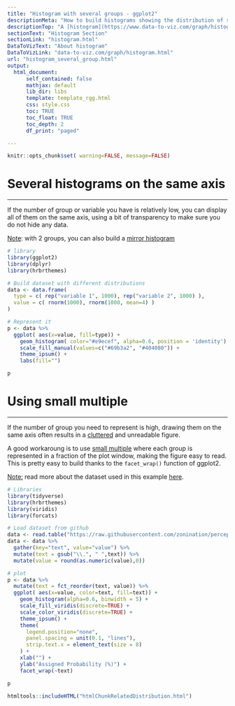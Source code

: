 ```yaml
---
title: "Histogram with several groups - ggplot2"
descriptionMeta: "How to build histograms showing the distribution of several groups with R and ggplot2."
descriptionTop: "A [histogram](https://www.data-to-viz.com/graph/histogram.html) displays the distribution of a numeric variable. A common task is to compare this distribution through several groups. This document explains how to do so using R and [ggplot2](ggplot2.html)."
sectionText: "Histogram Section"
sectionLink: "histogram.html"
DataToVizText: "About histogram"
DataToVizLink: "data-to-viz.com/graph/histogram.html"
url: "histogram_several_group.html"
output:
  html_document:
      self_contained: false    
      mathjax: default
      lib_dir: libs
      template: template_rgg.html
      css: style.css
      toc: TRUE
      toc_float: TRUE
      toc_depth: 2
      df_print: "paged"

---
```



```r
knitr::opts_chunk$set( warning=FALSE, message=FALSE)
```


<div class="container">

 
# Several histograms on the same axis 
***

<div class = "row">
  
<div class = "col-md-6  col-sm-12 align-self-center">

If the number of group or variable you have is relatively low, you can display all of them on the same axis, using a bit of transparency to make sure you do not hide any data.

<u>Note</u>: with 2 groups, you can also build a [mirror histogram](density_mirror_ggplot2.html)
```r
# library
library(ggplot2)
library(dplyr)
library(hrbrthemes)

# Build dataset with different distributions
data <- data.frame(
  type = c( rep("variable 1", 1000), rep("variable 2", 1000) ),
  value = c( rnorm(1000), rnorm(1000, mean=4) )
)

# Represent it
p <- data %>%
  ggplot( aes(x=value, fill=type)) +
    geom_histogram( color="#e9ecef", alpha=0.6, position = 'identity') +
    scale_fill_manual(values=c("#69b3a2", "#404080")) +
    theme_ipsum() +
    labs(fill="")
```

</div>

<div class = "col-md-6  col-sm-12 align-self-center">
```r
p
```

</div>
</div>










# Using small multiple
***

<div class = "row">
  
<div class = "col-md-6  col-sm-12 align-self-center">

If the number of group you need to represent is high, drawing them on the same axis often results in a <u>cluttered</u> and unreadable figure.  

A good workaroung is to use <u>small multiple</u> where each group is represented in a fraction of the plot window, making the figure easy to read. This is pretty easy to build thanks to the `facet_wrap()` function of ggplot2.

<u>Note:</u> read more about the dataset used in this example [here](https://www.data-to-viz.com/story/OneNumOneCatSeveralObs.html).
</div>

<div class = "col-md-6  col-sm-12 align-self-center">
```r
# Libraries
library(tidyverse)
library(hrbrthemes)
library(viridis)
library(forcats)

# Load dataset from github
data <- read.table("https://raw.githubusercontent.com/zonination/perceptions/master/probly.csv", header=TRUE, sep=",")
data <- data %>% 
  gather(key="text", value="value") %>%
  mutate(text = gsub("\\.", " ",text)) %>%
  mutate(value = round(as.numeric(value),0))

# plot
p <- data %>%
  mutate(text = fct_reorder(text, value)) %>%
  ggplot( aes(x=value, color=text, fill=text)) +
    geom_histogram(alpha=0.6, binwidth = 5) +
    scale_fill_viridis(discrete=TRUE) +
    scale_color_viridis(discrete=TRUE) +
    theme_ipsum() +
    theme(
      legend.position="none",
      panel.spacing = unit(0.1, "lines"),
      strip.text.x = element_text(size = 8)
    ) +
    xlab("") +
    ylab("Assigned Probability (%)") +
    facet_wrap(~text)
```
</div>
</div>


```r
p
```








<!-- Close container -->
</div>




```r
htmltools::includeHTML("htmlChunkRelatedDistribution.html")
```







